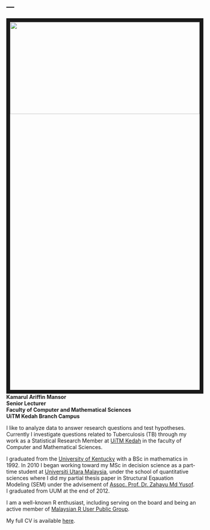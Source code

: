 ---
---

<link rel="stylesheet" href="styles.css" type="text/css">

<img src="images/logo.jpg" style="width:100%; height: 25%; border:10px solid; margin-right: 18px" align="left">

**Kamarul Ariffin Mansor**  
**Senior Lecturer**  
**Faculty of Computer and Mathematical Sciences**  
**UiTM Kedah Branch Campus**  

I like to analyze data to answer research questions and test hypotheses. Currently I investigate questions related to Tuberculosis (TB) through my work as a Statistical Research Member at [UiTM Kedah](https://kedah.uitm.edu.my/v1/faculties-a-academic-centres/computer-a-mathematical-sciences) in the faculty of Computer and Mathematical Sciences. 

I graduated from the [University of Kentucky](https://math.as.uky.edu/) with a BSc in mathematics in 1992. In 2010 I began working toward my MSc in decision science as a part-time student at [Universiti Utara Malaysia](http://www.sqs.uum.edu.my/index.php/en/), under the school of quantitative sciences where I did my partial thesis paper in Structural Eqauation Modeling (SEM) under the advisement of [Assoc. Prof. Dr. Zahayu Md Yusof](http://expertise.uum.edu.my/DOE/doe_view.aspx?ad_doe=zahayu). I graduated from UUM at the end of 2012.

I am a well-known R enthusiast, including serving on the board and being an active member of [Malaysian R User Public  Group](https://www.meetup.com/Malaysia-R-User-Group/). 

My full CV is available [here](files/cv_kamansor.pdf).